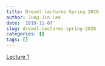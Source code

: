 ```yaml
---
title: Drexel lectures Spring 2020
author: Jung-Jin Lee
date: '2019-11-07'
slug: drexel-lectures-spring-2020
categories: []
tags: []
---
```


[Lecture 1](/Drexel_2020/Drexel_2020_Lecture_1.html)